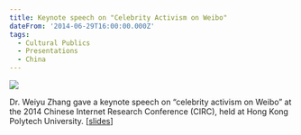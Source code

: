 ```yaml
---
title: Keynote speech on "Celebrity Activism on Weibo"
dateFrom: '2014-06-29T16:00:00.000Z'
tags:
  - Cultural Publics
  - Presentations
  - China
---
```


![](/news/keynote-celebrity-2014.png)

Dr. Weiyu Zhang gave a keynote speech on “celebrity activism on Weibo” at the 2014 Chinese Internet Research
Conference (CIRC), held at Hong Kong Polytech University. \[[slides](https://nusu-my.sharepoint.com/personal/cnmzw_nus_edu_sg/Documents/civictechlab%20website/cultural%20publics/celebrity%20activism%20on%20weibo_2.ppt?d=wb7c70e7d45ad456abf30041734fe5968)]
